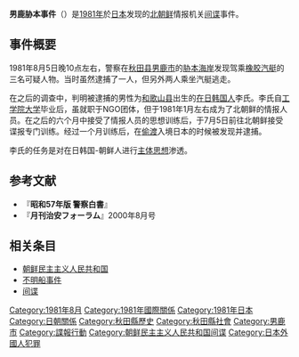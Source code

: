 '''男鹿胁本事件'''（{{jpn|j=男鹿脇本事件|hg=おがわきもとじけん|rm=Ogawakimotojiken}}）是[[1981年|1981年]]於[[日本|日本]]发现的[[北朝鲜|北朝鲜]]情报机关[[间谍|间谍]]事件。

== 事件概要 ==
1981年8月5日晚10点左右，警察在[[秋田县|秋田县]][[男鹿市|男鹿市]]的[[胁本海岸|胁本海岸]]发现驾乘[[橡胶汽艇|橡胶汽艇]]的三名可疑人物。当时虽然逮捕了一人，但另外两人乘坐汽艇逃走。

在之后的调查中，判明被逮捕的男性为[[和歌山县|和歌山县]]出生的[[在日韩国人|在日韩国人]]李氏。李氏自[[工學院大學|工学院大学]]毕业后，虽就职于NGO团体，但于1981年1月左右成为了北朝鲜的情报人员。在之后的六个月中接受了情报人员的思想训练后，于7月5日前往北朝鲜接受谍报专门训练。经过一个月训练后，在[[偷渡|偷渡]]入境日本的时候被发现并逮捕。

李氏的任务是对在日韩国-朝鲜人进行[[主体思想|主体思想]]渗透。

== 参考文献 ==
* 『'''昭和57年版 警察白書'''』
* 『'''月刊治安フォーラム'''』2000年8月号

== 相关条目 ==
* [[朝鲜民主主义人民共和国|朝鲜民主主义人民共和国]]
* [[不明船事件|不明船事件]]
* [[间谍|间谍]]

{{korea-stub}}
[[Category:1981年8月|Category:1981年8月]]
[[Category:1981年國際關係|Category:1981年國際關係]]
[[Category:1981年日本|Category:1981年日本]]
[[Category:日朝關係|Category:日朝關係]]
[[Category:秋田縣歷史|Category:秋田縣歷史]]
[[Category:秋田縣社會|Category:秋田縣社會]]
[[Category:男鹿市|Category:男鹿市]]
[[Category:諜報行動|Category:諜報行動]]
[[Category:朝鲜民主主义人民共和国间谍|Category:朝鲜民主主义人民共和国间谍]]
[[Category:日本外國人犯罪|Category:日本外國人犯罪]]